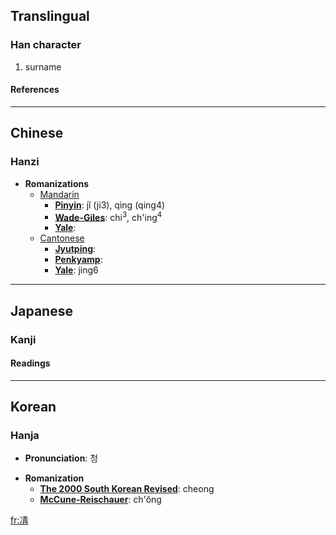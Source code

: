 ==Translingual==
===Han character===
{{Han char|rad=冫|as=08|sn=10|four=3512<sub>7</sub>|canj=戈一手一月 (IMQMB)}}
# surname
====References====
{{Han ref|kx=0132.420|dkj=01666|dj=0296.300|hdz=10298.010|uh=51CA|ud=20938|bh=D0E1|bd=53473}}
----

==Chinese==
===Hanzi===


* '''Romanizations'''
** [[Mandarin]]
*** '''[[Pinyin]]''': jǐ (ji3), qìng (qing4)
*** '''[[Wade-Giles]]''': chi<sup>3</sup>, ch'ing<sup>4</sup>
*** '''[[Yale]]''': 
**[[Cantonese]]
***'''[[Jyutping]]''':
***'''[[Penkyamp]]''': 
***'''[[Yale]]''': jing6


----
==Japanese==
===Kanji===
{{ja-kanji|grade=|rs=冫08}}
====Readings====
{{ja-readings|on=[[せい]] (sei), [[しゃう]] (shau)|kun=[[さむい]] (samui), [[すずしい]] (suzushii)}}


----
==Korean==
===Hanja===

* '''Pronunciation''': 청

* '''Romanization'''
** '''[[The 2000 South Korean Revised Romanization|The 2000 South Korean Revised]]''': cheong
** '''[[McCune-Reischauer]]''': ch'ŏng


[[fr:凊]]